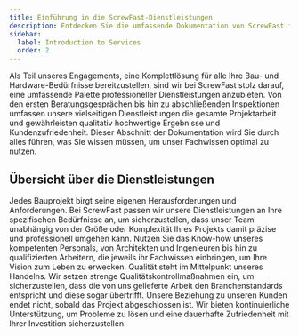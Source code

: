 ```yaml
---
title: Einführung in die ScrewFast-Dienstleistungen
description: Entdecken Sie die umfassende Dokumentation von ScrewFast für einen eingehenden Einblick in unsere erstklassigen Werkzeuge und Bauleistungen.
sidebar:
  label: Introduction to Services
  order: 2
---
```



Als Teil unseres Engagements, eine Komplettlösung für alle Ihre Bau- und Hardware-Bedürfnisse bereitzustellen, sind wir bei ScrewFast stolz darauf, eine umfassende Palette professioneller Dienstleistungen anzubieten. Von den ersten Beratungsgesprächen bis hin zu abschließenden Inspektionen umfassen unsere vielseitigen Dienstleistungen die gesamte Projektarbeit und gewährleisten qualitativ hochwertige Ergebnisse und Kundenzufriedenheit. Dieser Abschnitt der Dokumentation wird Sie durch alles führen, was Sie wissen müssen, um unser Fachwissen optimal zu nutzen.

## Übersicht über die Dienstleistungen

<Tabs>
  <TabItem label="Maßgeschneiderte Lösungen">
    Jedes Bauprojekt birgt seine eigenen Herausforderungen und Anforderungen.
    Bei ScrewFast passen wir unsere Dienstleistungen an Ihre spezifischen
    Bedürfnisse an, um sicherzustellen, dass unser Team unabhängig von der Größe
    oder Komplexität Ihres Projekts damit präzise und professionell umgehen
    kann.
  </TabItem>
  <TabItem label="Experten-Team">
    Nutzen Sie das Know-how unseres kompetenten Personals, von Architekten und
    Ingenieuren bis hin zu qualifizierten Arbeitern, die jeweils ihr Fachwissen
    einbringen, um Ihre Vision zum Leben zu erwecken.
  </TabItem>
  <TabItem label="Qualitätsverpflichtung">
    Qualität steht im Mittelpunkt unseres Handelns. Wir setzen strenge
    Qualitätskontrollmaßnahmen ein, um sicherzustellen, dass die von uns
    gelieferte Arbeit den Branchenstandards entspricht und diese sogar
    übertrifft.
  </TabItem>
  <TabItem label="Laufende Unterstützung">
    Unsere Beziehung zu unseren Kunden endet nicht, sobald das Projekt
    abgeschlossen ist. Wir bieten kontinuierliche Unterstützung, um Probleme zu
    lösen und eine dauerhafte Zufriedenheit mit Ihrer Investition
    sicherzustellen.
  </TabItem>
</Tabs>
